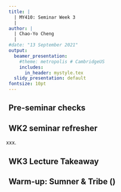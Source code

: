 ```yaml
---
title: |
  | MY410: Seminar Week 3
  |
author: |
  | Chao-Yo Cheng
  |
#date: "13 September 2021"
output:
  beamer_presentation:
    #theme: metropolis # CambridgeUS
    includes:
      in_header: mystyle.tex
  slidy_presentation: default
fontsize: 10pt
---
```


## Pre-seminar checks

\begin{itemize}
	\item How are things going? 
	\item How are the lecture videos?
	\item How is the seminar structure? In person and online both going well?
	\item Any questions/issues/things to flag up?
\end{itemize}

## WK2 seminar refresher

xxx.

## WK3 Lecture Takeaway

\begin{itemize}
	\item There is not one ``best'' method -- yes, but why? 
	\item There should always be clear \textbf{congruence} between theory, question, and method.
	\item Evaluating this fit is a fundamental part of being a \textbf{critical reader}.
	\item Ensuring that your work has such fit is essential to producing \textbf{valuable and valid} social science.
\end{itemize}

## Warm-up: Sumner \& Tribe ()

\begin{itemize}
  \item Let's break into pairs to review different sections of the article.
  \item Let's focus on the following tasks for the time being.
  \begin{itemize}
    \item xxx.
  \end{itemize}
\end{itemize}

